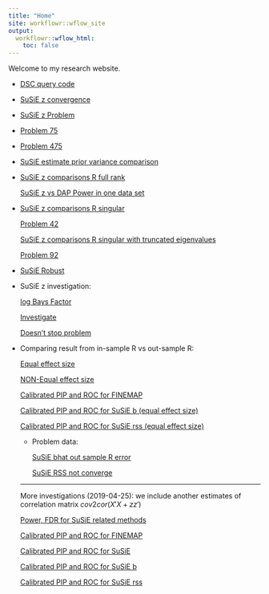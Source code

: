 ```yaml
---
title: "Home"
site: workflowr::wflow_site
output:
  workflowr::wflow_html:
    toc: false
---
```


Welcome to my research website.

* [DSC query code](dscquery.html)

* [SuSiE z convergence](SusieZConverge.html)

* [SuSiE z Problem](SusieZProblem.html)

* [Problem 75](Problem75.html)

* [Problem 475](Problem475.html)

* [SuSiE estimate prior variance comparison](SusieZPriorVarCompare.html)

* [SuSiE z comparisons R full rank](SusieZPerformance.html)

  [SuSiE z vs DAP Power in one data set](SuSiEDAP_Power_data31_35.html)
  
* [SuSiE z comparisons R singular](SusieZPerformanceRE8.html)
    
    [Problem 42](SuSiEzRProblem42.html)

    [SuSiE z comparisons R singular with truncated eigenvalues](SusieZPerformanceRE3.html)
    
    [Problem 92](SuSiEzRProblem92.html)
    
* [SuSiE Robust](SuSiERobust.html)

* SuSiE z investigation:
    
    [log Bays Factor](logBF.html)
    
    [Investigate](Investigate.html)
    
    [Doesn't stop problem](DontStopProblem.html)

* Comparing result from in-sample R vs out-sample R:

    [Equal effect size](r_compare_susie_equal.html)
    
    [NON-Equal effect size](r_compare_susie_notequal.html)
    
    [Calibrated PIP and ROC for FINEMAP](r_compare_finemap.html)
    
    [Calibrated PIP and ROC for SuSiE b (equal effect size)](r_compare_susieb_ROC.html)
    
    [Calibrated PIP and ROC for SuSiE rss (equal effect size)](r_compare_susierss_ROC.html)
    
    + Problem data: 
        
        [SuSiE bhat out sample R error](r_compare_susieb_problem.html)
      
        [SuSiE RSS not converge](SuSiErssNotConverge.html)
        
    ----------------------------
    
    More investigations (2019-04-25): we include another estimates of correlation matrix $cov2cor(X'X + zz')$
    
    [Power, FDR for SuSiE related methods](r_compare_add_z_susie.html)
    
    [Calibrated PIP and ROC for FINEMAP](r_compare_add_z_finemap.html)
    
    [Calibrated PIP and ROC for SuSiE](r_compare_susie_ROC.html)
    
    [Calibrated PIP and ROC for SuSiE b](r_compare_add_z_susieb_ROC.html)
    
    [Calibrated PIP and ROC for SuSiE rss](r_compare_add_z_susierss_ROC.html)
    
    
